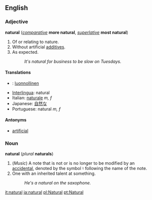 ==English==
===Adjective===
'''natural''' (''[[comparative]]'' '''more natural''', ''[[superlative]]'' '''most natural''')

#Of or relating to nature.
#Without artificial [[additives]].
#As expected.
#:''It's natural for business to be slow on Tuesdays.''

====Translations====
*{{fi}}: [[luonnollinen]]
*[[Interlingua]]: natural
*Italian: [[naturale]] ''m, f''
*Japanese: [[自然な]]
*Portuguese: natural ''m, f''

====Antonyms====
*[[artificial]]

===Noun===
'''natural''' (''plural'' '''naturals''')
#(''Music'') A note that is not or is no longer to be modified by an [[accidental]], denoted by the symbol &#9838; following the name of the note.
#One with an inherited talent at something.
#:''He's a natural on the saxophone.''

[[it:natural]]
[[ja:natural]]
[[pl:Natural]]
[[pt:Natural]]